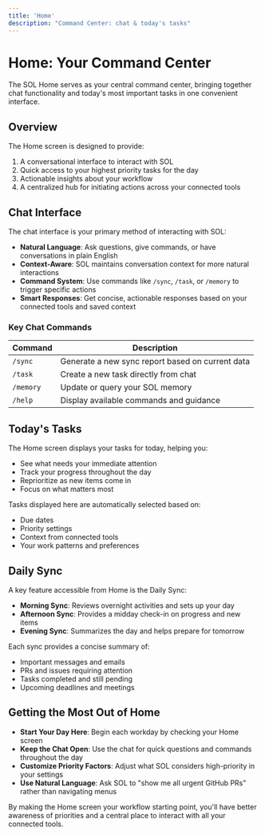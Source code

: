 ```yaml
---
title: 'Home'
description: "Command Center: chat & today's tasks"
---
```


# Home: Your Command Center

The SOL Home serves as your central command center, bringing together chat functionality and today's most important tasks in one convenient interface.

## Overview

The Home screen is designed to provide:

1. A conversational interface to interact with SOL
2. Quick access to your highest priority tasks for the day
3. Actionable insights about your workflow
4. A centralized hub for initiating actions across your connected tools

## Chat Interface

The chat interface is your primary method of interacting with SOL:

- **Natural Language**: Ask questions, give commands, or have conversations in plain English
- **Context-Aware**: SOL maintains conversation context for more natural interactions
- **Command System**: Use commands like `/sync`, `/task`, or `/memory` to trigger specific actions
- **Smart Responses**: Get concise, actionable responses based on your connected tools and saved context

### Key Chat Commands

| Command   | Description                                      |
| --------- | ------------------------------------------------ |
| `/sync`   | Generate a new sync report based on current data |
| `/task`   | Create a new task directly from chat             |
| `/memory` | Update or query your SOL memory                  |
| `/help`   | Display available commands and guidance          |

## Today's Tasks

The Home screen displays your tasks for today, helping you:

- See what needs your immediate attention
- Track your progress throughout the day
- Reprioritize as new items come in
- Focus on what matters most

Tasks displayed here are automatically selected based on:

- Due dates
- Priority settings
- Context from connected tools
- Your work patterns and preferences

## Daily Sync

A key feature accessible from Home is the Daily Sync:

- **Morning Sync**: Reviews overnight activities and sets up your day
- **Afternoon Sync**: Provides a midday check-in on progress and new items
- **Evening Sync**: Summarizes the day and helps prepare for tomorrow

Each sync provides a concise summary of:

- Important messages and emails
- PRs and issues requiring attention
- Tasks completed and still pending
- Upcoming deadlines and meetings

## Getting the Most Out of Home

- **Start Your Day Here**: Begin each workday by checking your Home screen
- **Keep the Chat Open**: Use the chat for quick questions and commands throughout the day
- **Customize Priority Factors**: Adjust what SOL considers high-priority in your settings
- **Use Natural Language**: Ask SOL to "show me all urgent GitHub PRs" rather than navigating menus

By making the Home screen your workflow starting point, you'll have better awareness of priorities and a central place to interact with all your connected tools.
